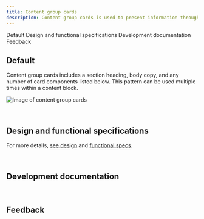 ```yaml
---
title: Content group cards
description: Content group cards is used to present information through a group of cards with each acting as a call to action that drives to additional or supporting destinations.
---
```



<ComponentDescription name="Content group cards" type="layout" />

<AnchorLinks>

<AnchorLink>Default</AnchorLink>
<AnchorLink>Design and functional specifications</AnchorLink>
<AnchorLink>Development documentation</AnchorLink>
<AnchorLink>Feedback</AnchorLink>

</AnchorLinks>

## Default

Content group cards includes a section heading, body copy, and any number of card components listed below. This pattern can be used multiple times within a content block.

![Image of content group cards](../../images/pattern/content-group-with-cards/content-group-with-cards.jpg)

<br />

## Design and functional specifications

For more details, [see design](https://ibm.box.com/s/5sfef66ow9ruw47qye5snhnxey0ioi6t) and [functional specs]().

<br />

## Development documentation

<ComponentStatus name="Content group cards" type="layout" />

<br />

## Feedback

<ComponentFeedback />
